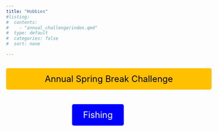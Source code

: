 ```yaml
---
title: "Hobbies"
#listing:
#  contents:
#    - "annual_challenge/index.qmd"
#  type: default
#  categories: false
#  sort: none

---
```


<!-- Annual Spring Break Challenge yellow button -->
<div style="text-align: center; margin-top: 20px;">
  <a href="annual_challenge/index.qmd" style="display: inline-block; padding: 15px 30px; font-size: 24px; background-color: #FFC000; color: black; text-align: center; text-decoration: none; border-radius: 5px; width: 100%; max-width: 1000px; margin: 10px 0;">Annual Spring Break Challenge</a>
</div>

<!-- Fishing -->
<div style="text-align: center; margin-top: 20px;">
  <a href="fishing/index.qmd" style="display: inline-block; padding: 15px 30px; font-size: 24px; background-color: #0000FF; color: white; text-align: center; text-decoration: none; border-radius: 5px; max-width: 1000px; margin: 10px 0;">Fishing</a>
</div>

